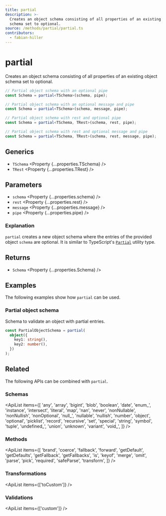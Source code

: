 ```yaml
---
title: partial
description: >-
  Creates an object schema consisting of all properties of an existing object
  schema set to optional.
source: /methods/partial/partial.ts
contributors:
  - fabian-hiller
---
```



# partial

Creates an object schema consisting of all properties of an existing object schema set to optional.

```ts
// Partial object schema with an optional pipe
const Schema = partial<TSchema>(schema, pipe);

// Partial object schema with an optional message and pipe
const Schema = partial<TSchema>(schema, message, pipe);

// Partial object schema with rest and optional pipe
const Schema = partial<TSchema, TRest>(schema, rest, pipe);

// Partial object schema with rest and optional message and pipe
const Schema = partial<TSchema, TRest>(schema, rest, message, pipe);
```

## Generics

- `TSchema` <Property {...properties.TSchema} />
- `TRest` <Property {...properties.TRest} />

## Parameters

- `schema` <Property {...properties.schema} />
- `rest` <Property {...properties.rest} />
- `message` <Property {...properties.message} />
- `pipe` <Property {...properties.pipe} />

### Explanation

`partial` creates a new object schema where the entries of the provided object `schema` are optional. It is similar to TypeScript's [`Partial`](https://www.typescriptlang.org/docs/handbook/utility-types.html#partialtype) utility type.

## Returns

- `Schema` <Property {...properties.Schema} />

## Examples

The following examples show how `partial` can be used.

### Partial object schema

Schema to validate an object with partial entries.

```ts
const PartialObjectSchema = partial(
  object({
    key1: string(),
    key2: number(),
  })
);
```

## Related

The following APIs can be combined with `partial`.

### Schemas

<ApiList
  items={[
    'any',
    'array',
    'bigint',
    'blob',
    'boolean',
    'date',
    'enum_',
    'instance',
    'intersect',
    'literal',
    'map',
    'nan',
    'never',
    'nonNullable',
    'nonNullish',
    'nonOptional',
    'null_',
    'nullable',
    'nullish',
    'number',
    'object',
    'optional',
    'picklist',
    'record',
    'recursive',
    'set',
    'special',
    'string',
    'symbol',
    'tuple',
    'undefined_',
    'union',
    'unknown',
    'variant',
    'void_',
  ]}
/>

### Methods

<ApiList
  items={[
    'brand',
    'coerce',
    'fallback',
    'forward',
    'getDefault',
    'getDefaults',
    'getFallback',
    'getFallbacks',
    'is',
    'keyof',
    'merge',
    'omit',
    'parse',
    'pick',
    'required',
    'safeParse',
    'transform',
  ]}
/>

### Transformations

<ApiList items={['toCustom']} />

### Validations

<ApiList items={['custom']} />
